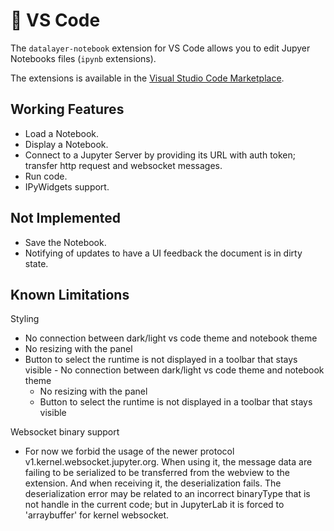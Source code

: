 
# 🚧 VS Code

The `datalayer-notebook` extension for VS Code allows you to edit Jupyer Notebooks files (`ipynb` extensions).

The extensions is available in the [Visual Studio Code Marketplace](https://marketplace.visualstudio.com/items?itemName=datalayer.datalayer-jupyter-vscode).

<ModalImage
  small="https://jupyter-examples.datalayer.tech/jupyter-react-vscode.gif"
  large="https://jupyter-examples.datalayer.tech/jupyter-react-vscode.gif"
  alt="Jupyter UI VSCode"
/>

## Working Features

- Load a Notebook.
- Display a Notebook.
- Connect to a Jupyter Server by providing its URL with auth token; transfer http request and websocket messages.
- Run code.
- IPyWidgets support.

## Not Implemented

- Save the Notebook.
- Notifying of updates to have a UI feedback the document is in dirty state.

## Known Limitations

Styling

- No connection between dark/light vs code theme and notebook theme
- No resizing with the panel
- Button to select the runtime is not displayed in a toolbar that stays visible  - No connection between dark/light vs code theme and notebook theme
  - No resizing with the panel
  - Button to select the runtime is not displayed in a toolbar that stays visible

Websocket binary support

- For now we forbid the usage of the newer protocol v1.kernel.websocket.jupyter.org. When using it, the message data are failing to be serialized to be transferred from the webview to the extension. And when receiving it, the deserialization fails. The deserialization error may be related to an incorrect binaryType that is not handle in the current code; but in JupyterLab it is forced to 'arraybuffer' for kernel websocket.
